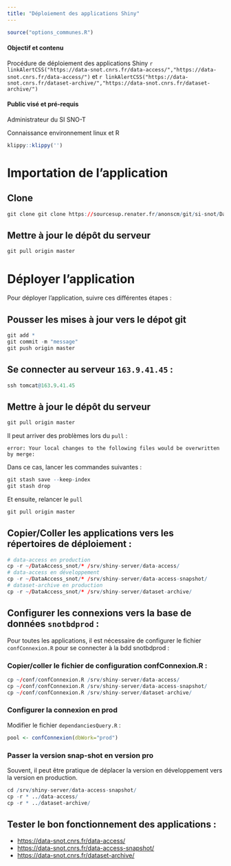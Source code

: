 ```yaml
---
title: "Déploiement des applications Shiny"
---
```


```r
source("options_communes.R")
```

<div class="alert alert-success" role="alert">
  <h4 class="alert-heading">**Objectif et contenu**</h4>
  <p>Procédure de déploiement des applications Shiny `r linkAlertCSS("https://data-snot.cnrs.fr/data-access/","https://data-snot.cnrs.fr/data-access/")` et `r linkAlertCSS("https://data-snot.cnrs.fr/dataset-archive/","https://data-snot.cnrs.fr/dataset-archive/")`</p>
</div>

<div class="alert alert-info" role="alert">
  <h4 class="alert-heading">**Public visé et pré-requis**</h4>
  <p>Administrateur du SI SNO-T</p>
  <p>Connaissance environnement linux et R</p>
</div>

```r
klippy::klippy('')
```

# Importation de l'application

## Clone

```r
git clone git clone https://sourcesup.renater.fr/anonscm/git/si-snot/DataAccess_snot.git
```

## Mettre à jour le dépôt du serveur

```r
git pull origin master
```

# Déployer l'application

Pour déployer l'application, suivre ces différentes étapes : 

## Pousser les mises à jour vers le dépot git

```r
git add *
git commit -m "message"
git push origin master
```

## Se connecter au serveur `163.9.41.45` :

```r
ssh tomcat@163.9.41.45
```

## Mettre à jour le dépôt du serveur

```r
git pull origin master
```

Il peut arriver des problèmes lors du `pull` :

`error: Your local changes to the following files would be overwritten by merge:`

Dans ce cas, lancer les commandes suivantes :

```r
git stash save --keep-index
git stash drop
```

Et ensuite, relancer le `pull`

```r
git pull origin master
```

## Copier/Coller les applications vers les répertoires de déploiement :

```r
# data-access en production
cp -r ~/DataAccess_snot/* /srv/shiny-server/data-access/
# data-access en développement
cp -r ~/DataAccess_snot/* /srv/shiny-server/data-access-snapshot/
# dataset-archive en production
cp -r ~/DataAccess_snot/* /srv/shiny-server/dataset-archive/
```

## Configurer les connexions vers la base de données `snotbdprod` :

Pour toutes les applications, il est nécessaire de configurer le fichier `confConnexion.R` pour se connecter à la bdd snotbdprod :

### Copier/coller le fichier de configuration confConnexion.R :

```r
cp ~/conf/confConnexion.R /srv/shiny-server/data-access/
cp ~/conf/confConnexion.R /srv/shiny-server/data-access-snapshot/
cp ~/conf/confConnexion.R /srv/shiny-server/dataset-archive/
```

### Configurer la connexion en **prod** 

Modifier le fichier `dependanciesQuery.R` :

```r
pool <- confConnexion(dbWork="prod")
```

### Passer la version snap-shot en version pro

Souvent, il peut être pratique de déplacer la version en développement vers la version en production.

```r
cd /srv/shiny-server/data-access-snapshot/
cp -r * ../data-access/
cp -r * ../dataset-archive/
```

## Tester le bon fonctionnement des applications :

- [https://data-snot.cnrs.fr/data-access/](https://data-snot.cnrs.fr/data-access/)
- [https://data-snot.cnrs.fr/data-access-snapshot/](https://data-snot.cnrs.fr/data-access-snapshot/)
- [https://data-snot.cnrs.fr/dataset-archive/](https://data-snot.cnrs.fr/dataset-archive/)
